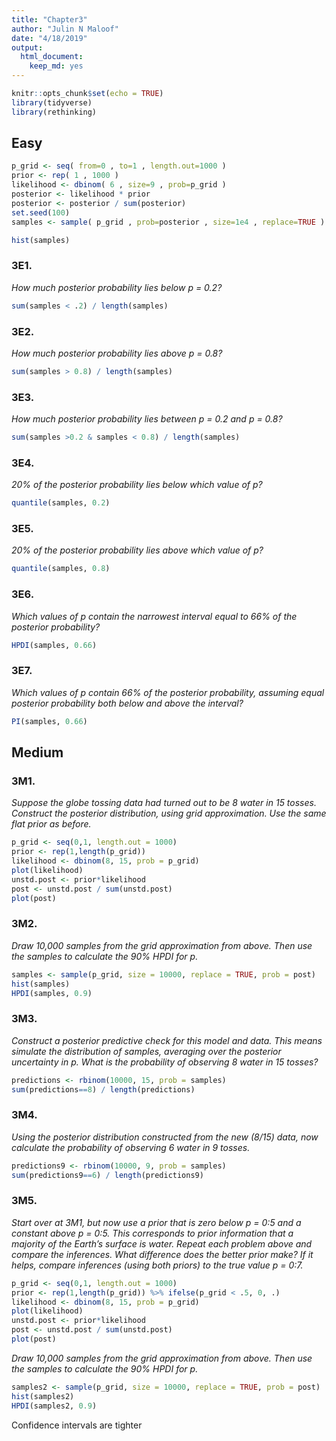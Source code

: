 ```yaml
---
title: "Chapter3"
author: "Julin N Maloof"
date: "4/18/2019"
output: 
  html_document: 
    keep_md: yes
---
```


```r
knitr::opts_chunk$set(echo = TRUE)
library(tidyverse)
library(rethinking)
```

## Easy

```r
p_grid <- seq( from=0 , to=1 , length.out=1000 )
prior <- rep( 1 , 1000 )
likelihood <- dbinom( 6 , size=9 , prob=p_grid )
posterior <- likelihood * prior
posterior <- posterior / sum(posterior)
set.seed(100)
samples <- sample( p_grid , prob=posterior , size=1e4 , replace=TRUE )
```


```r
hist(samples)
```



### 3E1. 
_How much posterior probability lies below p = 0.2?_

```r
sum(samples < .2) / length(samples)
```

### 3E2. 
_How much posterior probability lies above p = 0.8?_

```r
sum(samples > 0.8) / length(samples)
```

### 3E3. 
_How much posterior probability lies between p = 0.2 and p = 0.8?_

```r
sum(samples >0.2 & samples < 0.8) / length(samples)
```

### 3E4. 
_20% of the posterior probability lies below which value of p?_

```r
quantile(samples, 0.2)
```


### 3E5. 
_20% of the posterior probability lies above which value of p?_

```r
quantile(samples, 0.8)
```


### 3E6. 
_Which values of p contain the narrowest interval equal to 66% of the posterior probability?_

```r
HPDI(samples, 0.66)
```


### 3E7. 
_Which values of p contain 66% of the posterior probability, assuming equal posterior probability both below and above the interval?_

```r
PI(samples, 0.66)
```

## Medium

### 3M1. 
_Suppose the globe tossing data had turned out to be 8 water in 15 tosses. Construct the posterior distribution, using grid approximation. Use the same flat prior as before._

```r
p_grid <- seq(0,1, length.out = 1000)
prior <- rep(1,length(p_grid))
likelihood <- dbinom(8, 15, prob = p_grid)
plot(likelihood)
unstd.post <- prior*likelihood
post <- unstd.post / sum(unstd.post)
plot(post)
```


### 3M2. 
_Draw 10,000 samples from the grid approximation from above. Then use the samples to calculate the 90% HPDI for p._

```r
samples <- sample(p_grid, size = 10000, replace = TRUE, prob = post)
hist(samples)
HPDI(samples, 0.9)
```


### 3M3. 
_Construct a posterior predictive check for this model and data. This means simulate the distribution of samples, averaging over the posterior uncertainty in p. What is the probability of observing 8 water in 15 tosses?_

```r
predictions <- rbinom(10000, 15, prob = samples)
sum(predictions==8) / length(predictions)
```


### 3M4. 
_Using the posterior distribution constructed from the new (8/15) data, now calculate the probability of observing 6 water in 9 tosses._

```r
predictions9 <- rbinom(10000, 9, prob = samples)
sum(predictions9==6) / length(predictions9)

```


### 3M5.
_Start over at 3M1, but now use a prior that is zero below p = 0:5 and a constant above p = 0:5. This corresponds to prior information that a majority of the Earth’s surface is water. Repeat each problem above and compare the inferences. What difference does the better prior make? If it helps,
compare inferences (using both priors) to the true value p = 0:7._

```r
p_grid <- seq(0,1, length.out = 1000)
prior <- rep(1,length(p_grid)) %>% ifelse(p_grid < .5, 0, .)
likelihood <- dbinom(8, 15, prob = p_grid)
plot(likelihood)
unstd.post <- prior*likelihood
post <- unstd.post / sum(unstd.post)
plot(post)
```


_Draw 10,000 samples from the grid approximation from above. Then use the samples to calculate the 90% HPDI for p._

```r
samples2 <- sample(p_grid, size = 10000, replace = TRUE, prob = post)
hist(samples2)
HPDI(samples2, 0.9)
```

Confidence intervals are tighter
